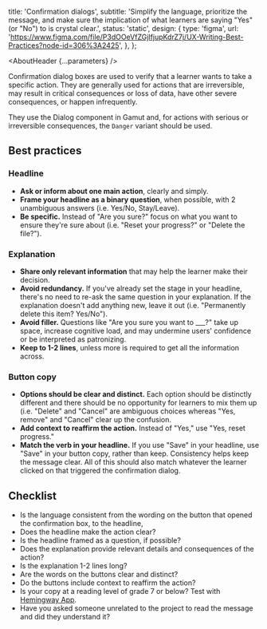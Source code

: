 

  title: 'Confirmation dialogs',
  subtitle:
    'Simplify the language, prioritize the message, and make sure the implication of what learners are saying "Yes" (or "No") to is crystal clear.',
  status: 'static',
  design: {
    type: 'figma',
    url: 'https://www.figma.com/file/P3dOOeVfZGjIfjupKdrZ7j/UX-Writing-Best-Practices?node-id=306%3A2425',
  },
};

<Meta title="UX Writing/Component guidelines/Confirmation dialogs" />

<AboutHeader {...parameters} />

Confirmation dialog boxes are used to verify that a learner wants to take a specific action. They are generally used for actions that are irreversible, may result in critical consequences or loss of data, have other severe consequences, or happen infrequently.

They use the <LinkTo id="Molecules/Modals/Dialog">Dialog component in Gamut</LinkTo> and, for actions with serious or irreversible consequences, the `Danger` variant should be used.

## Best practices

### Headline

- **Ask or inform about one main action**, clearly and simply.
- **Frame your headline as a binary question**, when possible, with 2 unambiguous answers (i.e. Yes/No, Stay/Leave).
- **Be specific.** Instead of "Are you sure?" focus on what you want to ensure they're sure about (i.e. "Reset your progress?" or "Delete the file?").

### Explanation

- **Share only relevant information** that may help the learner make their decision.
- **Avoid redundancy.** If you've already set the stage in your headline, there's no need to re-ask the same question in your explanation. If the explanation doesn't add anything new, leave it out (i.e. "Permanently delete this item? Yes/No").
- **Avoid filler.** Questions like "Are you sure you want to \_\_\_?" take up space, increase cognitive load, and may undermine users' confidence or be interpreted as patronizing.
- **Keep to 1-2 lines**, unless more is required to get all the information across.

### Button copy

- **Options should be clear and distinct.** Each option should be distinctly different and there should be no opportunity for learners to mix them up (i.e. "Delete" and "Cancel" are ambiguous choices whereas "Yes, remove" and "Cancel" clear up the confusion.
- **Add context to reaffirm the action.** Instead of "Yes," use "Yes, reset progress."
- **Match the verb in your headline.** If you use "Save" in your headline, use "Save" in your button copy, rather than keep. Consistency helps keep the message clear. All of this should also match whatever the learner clicked on that triggered the confirmation dialog.

## Checklist

- Is the language consistent from the wording on the button that opened the confirmation box, to the headline,
- Does the headline make the action clear?
- Is the headline framed as a question, if possible?
- Does the explanation provide relevant details and consequences of the action?
- Is the explanation 1-2 lines long?
- Are the words on the buttons clear and distinct?
- Do the buttons include context to reaffirm the action?
- Is your copy at a reading level of grade 7 or below? Test with [Hemingway App](https://hemingwayapp.com).
- Have you asked someone unrelated to the project to read the message and did they understand it?
